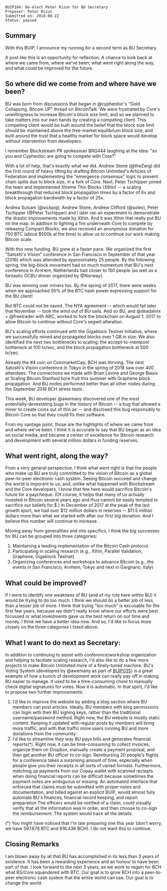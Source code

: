 <pre>
BUIP104: Re-elect Peter Rizun for BU Secretary
Proposer: Peter Rizun
Submitted on: 2018-09-22
Status: passed
</pre>

==Summary==


With this BUIP, I announce my running for a second term as BU Secretary.

A post like this is an opportunity for reflection. A chance to look back at where we came from, where we've been; what went right along the way, and what could be improved for the future.

==So where did we come from and where have we been?==

BU was born from discussions that began in @cypherdoc's "Gold Collapsing. Bitcoin UP" thread on BitcoinTalk. We were frustrated by Core's unwillingness to increase Bitcoin's block size limit, and so we planned to take matters into our own hands by creating a competing client. This competing client would be built around the belief that the block size limit should be maintained above the free-market equilibrium block size, and built around the trust that a healthy market for block space would develop without intervention from developers.

I remember Blockstream PR spokesman BRG444 laughing at the idea: "so you and Cypherdoc are going to compete with Core?"

With a lot of help, that's exactly what we did. Andrew Stone (@theZerg) did the first round of heavy lifting by drafting Bitcoin Unlimited's Articles of Federation and implementing the "emergence consensus" logic to prevent chain splits due to block size, in a fork of Core. Next, Peter Tschipper joined the team and implemented Xtreme Thin Blocks (Xthin) -- a scaling breakthrough that reduced block propagation times by a factor of 6x and block propagation bandwidth by a factor of 25x.

Andrea Suisani (@sickpig), Andrew Stone, Andrew Clifford (@solex), Peter Tschipper (@Peter Tschipper) and I later ran an experiment to demonstrate the drastic improvements made by Xthin. And it was Xthin that really put BU on the map. In addition to lighting a fire underneath Core to compete by releasing Compact Blocks, we also received an anonymous donation for 750 BTC (about $500k at the time) to allow us to continue our work making Bitcoin scale.

With this new funding, BU grew at a faster pace. We organized the first "Satoshi's Vision" conference in San Francisco in September of that year (2016) which was attended by approximately 25 people. By the following spring, the big-block movement had so much momentum that BU's next conference in Arnhem, Netherlands had closer to 150 people (as well as a fantastic GCBU dinner organized by @Norway).

BU was winning over miners too. By the spring of 2017, there were weeks when we approached 50% of the BTC hash power expressing support for the BU client!

But BTC could not be saved. The NYA agreement -- which would fail later that November -- took the wind out of BU sails. And so BU, and @deadalnix + @freetrader with ABC, worked to fork the blockchain on August 1, 2017 to allow Bitcoin to continue without Core's segwit alteration.

BU's scaling efforts continued with the Gigablock Testnet Initiative, where we successfully mined and propagated blocks over 1 GB in size. We also identified the next two bottlenecks to scaling: the accept-to-mempool bottleneck at 100 tx/sec, and the block propagation bottleneck at 500 tx/sec.

Already the #4 coin on CoinmarketCap, BCH was thriving. The next Satoshi's Vision conference in Tokyo in the spring of 2018 saw over 400 attendees. The connections we made with Brian Levine and George Biasis at Scaling Bitcoin Stanford bore fruit this summer with Graphene block propagation. And BU nodes performed better than all other nodes during the September 2018 BCH stress tests.

This week, BU developer @awemany discovered one of the most potentially-devestating bugs in the history of Bitcoin -- a bug that allowed a miner to create coins out of thin air -- and disclosed this bug responsibly to Bitcoin Core so that they could fix their software.

From my vantage point, those are the highlights of where we came from and where we've been. I think it is accurate to say that BU began as an idea on social media, and became a center of excellence for Bitcoin research and development with several million dollars in funding reserves.

==What went right, along the way?==

From a very general perspective, I think what went right is that the people who make up BU are truly committed to the vision of Bitcoin as a global peer-to-peer electronic cash system. Seeing Bitcoin succeed and change the world is imporant to us, and, unlike what happened with Blockstream and the Core developers, I know that few here would sacrifice Bitcoin's future for a paycheque. (Of course, it helps that many of us actually invested in Bitcoin several years ago and thus cannot be easily tempted to sacrifice our beliefs for $.) In December of 2017 at the peak of the last growth spurt, we had over $12 million dollars in reserves -- $11.5 million dollars more than what we started with after our first big donation. And I believe this number will continue to increase.

Moving away from generalities and into specifics, I think the big successes for BU can be grouped into three categories:

# Maintaining a leading implementation of the Bitcoin Cash protocol.
# Participating in scaling research (e.g., Xthin, Parallel Validation, Graphene, Gigablock Testnet)
# Organizing conferences and workshops to advance Bitcoin (e.g., the events in San Francisco, Arnhem, Tokyo and next in Gargnano, Italy)

==What could be improved?==

If I were to identify one weakness of BU (and of my role here within BU) it would be trying to do too much. I think we should do a better job of less, than a lesser job of more. I think that trying "too much" is excusable for the first few years, because we didn't really know where our efforts were best focussed or what investments gave us the best return on our time and money. I think we have a better idea now. And so, I'd like to focus more closely on the three categories I listed above.

==What I want to do next as Secretary:==

In addition to continuing to assist with conference/workshop organization and helping to faciliate scaling research, I'd also like to do a few more projects to make Bitcoin Unlimited more of a finely-tuned machine. BU's Voting System (developed by @awemany as part of [[https://bitco.in/forum/threads/buip035-passed-new-bitcoin-unlimited-website.1569/|BUIP035]]) is a great example of how a bunch of development work can really pay off in making BU easier to manage. It used to be a time-consuming chore to manually check digital signatures for votes. Now it is automatic. In that spirit, I'd like to propose two further improvements:

# I'd like to improve the website by adding a blog section where BU members can post articles. Ideally, BU members with blog permissions can login with their BU signing keys, rather than the traditional username/password method. Right now, the BU website is mostly static content. Keeping it updated with regular posts by members will bring more traffic, and with that traffic more users running BU and more donations from the community.
# I'd like to streamline they way BU pays bills and generates financial reports(*). Right now, it can be time-consuming to collect invoices, organize them on Dropbox, manually create a payment proposal, and then get another BU officer to co-sign. Reimbursing 20 people's flights for a conference takes a surprising amount of time, especially when people give you their receipts in all sorts of varied formats. Furthermore, matching up payments from our Copay wallet with scanned reciepts when doing financial reports can be difficult because sometimes the payment notes are ambiguous or missing. An automated interface that enforced that claims must be submitted with proper notes and documentation, and billed against an explicit BUIP, would almost fully automate BU's finances, financial record keeping, and report preparation The officers would be notified of a claim, could visually verify that all the information was in order, and then choose to co-sign the reimbursement. The system would track all the details.

(*) You might have noticed that I'm late preparing one this year (don't worry, we have 597.678 BTC and 816.436 BCH). I do not want this to continue.


==Closing Remarks==

I am blown away by all that BU has accomplished in its less than 3 years of existence. It has been a rewarding experience and an honour to have been part of that. I look forward to the next 3 years, as we work to regain for BCH what BS/Core squandered with BTC. Our goal is to grow BCH into a peer-to-peer electronic cash system that the entire world can use. Our goal is to change the world.
